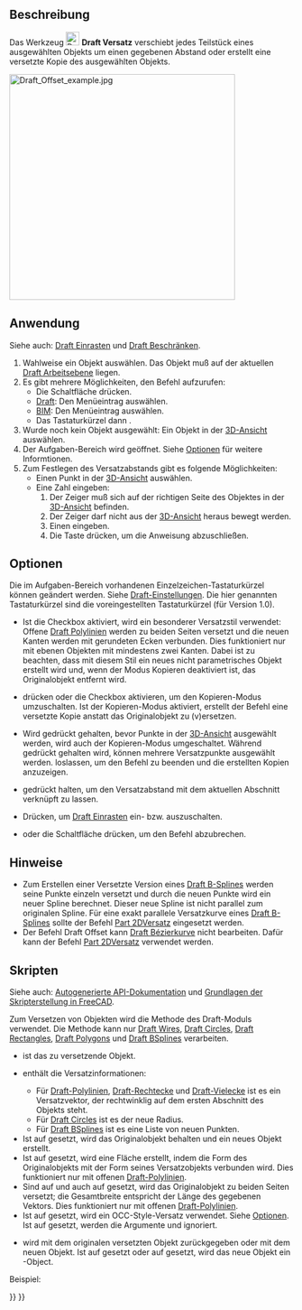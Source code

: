 <languages/>

{{Docnav/de
|[[Draft_Mirror/de|Spiegeln]]
|[[Draft_Trimex/de|Trimex]]
|[[Draft_Workbench/de|Draft]]
|IconL=Draft_Mirror.svg
|IconR=Draft_Trimex.svg
|IconC=Workbench_Draft.svg
}}

{{GuiCommand/de
|Name=Draft Offset
|Name/de=Draft Versatz
|MenuLocation=Änderung → Versatz<br>Bearbeiten → Versatz
|Workbenches=[[Draft_Workbench/de|Draft]], [[BIM_Workbench/de|BIM]]
|Shortcut={{KEY|O}} {{KEY|S}}
|SeeAlso=[[Part_Offset2D/de|Part 2DVersatz]]
}}

<span id="Description"></span>
==Beschreibung==

Das Werkzeug [[Image:Draft_Offset.svg|24px]] '''Draft Versatz''' verschiebt jedes Teilstück eines ausgewählten Objekts um einen gegebenen Abstand oder erstellt eine versetzte Kopie des ausgewählten Objekts.

[[Image:Draft_Offset_example.jpg|400px]]
{{Caption|Versetzen eines Draft-Drahtes}}

<span id="Usage"></span>
==Anwendung==

Siehe auch: [[Draft_Snap/de|Draft Einrasten]] und [[Draft_Constrain/de|Draft Beschränken]].

# Wahlweise ein Objekt auswählen. Das Objekt muß auf der aktuellen [[Draft_SelectPlane/de|Draft Arbeitsebene]] liegen.
# Es gibt mehrere Möglichkeiten, den Befehl aufzurufen:
#* Die Schaltfläche {{Button|[[Image:Draft_Offset.svg|16px]] [[Draft Offset/de|Versetzen]]}} drücken.
#* [[Draft_Workbench/de|Draft]]: Den Menüeintrag {{MenuCommand|Änderung → [[Image:Draft_Offset.svg|16px]] Versetzen}} auswählen.
#* [[BIM_Workbench/de|BIM]]: Den Menüeintrag {{MenuCommand|Bearbeiten → [[Image:Draft_Offset.svg|16px]] Versetzen}} auswählen.
#* Das Tastaturkürzel {{KEY|O}} dann {{KEY|S}}.
# Wurde noch kein Objekt ausgewählt: Ein Objekt in der [[3D_view/de|3D-Ansicht]] auswählen.
# Der Aufgaben-Bereich {{MenuCommand|Versatz}} wird geöffnet. Siehe [[#Optionen|Optionen]] für weitere Informtionen.
# Zum Festlegen des Versatzabstands gibt es folgende Möglichkeiten:
#* Einen Punkt in der [[3D_view/de|3D-Ansicht]] auswählen.
#* Eine Zahl eingeben:
#*# Der Zeiger muß sich auf der richtigen Seite des Objektes in der [[3D_view/de|3D-Ansicht]] befinden.
#*# Der Zeiger darf nicht aus der [[3D_view/de|3D-Ansicht]] heraus bewegt werden.
#*# Einen {{MenuCommand|Abstand}} eingeben.
#*# Die Taste {{KEY|Enter}} drücken, um die Anweisung abzuschließen.

<span id="Options"></span>
==Optionen==

<div class="mw-translate-fuzzy">
Die im Aufgaben-Bereich vorhandenen Einzelzeichen-Tastaturkürzel können geändert werden. Siehe [[Draft_Preferences/de|Draft-Einstellungen]]. Die hier genannten Tastaturkürzel sind die voreingestellten Tastaturkürzel (für Version 1.0).
</div>

* Ist die Checkbox {{MenuCommand|OCC-style offset}} aktiviert, wird ein besonderer Versatzstil verwendet: Offene [[Draft_Wire/de|Draft Polylinien]] werden zu beiden Seiten versetzt und die neuen Kanten werden mit gerundeten Ecken verbunden. Dies funktioniert nur mit ebenen Objekten mit mindestens zwei Kanten. Dabei ist zu beachten, dass mit diesem Stil ein neues nicht parametrisches Objekt erstellt wird und, wenn der Modus Kopieren deaktiviert ist, das Originalobjekt entfernt wird.
* {{KEY|C}} drücken oder die Checkbox {{MenuCommand|Kopieren}} aktivieren, um den Kopieren-Modus umzuschalten. Ist der Kopieren-Modus aktiviert, erstellt der Befehl eine versetzte Kopie anstatt das Originalobjekt zu (v)ersetzen.
* Wird {{KEY|Alt}} gedrückt gehalten, bevor Punkte in der [[3D_view/de|3D-Ansicht]] ausgewählt werden, wird auch der Kopieren-Modus umgeschaltet. Während {{KEY|Alt}} gedrückt gehalten wird, können mehrere Versatzpunkte ausgewählt werden. {{KEY|Alt}} loslassen, um den Befehl zu beenden und die erstellten Kopien anzuzeigen.
* {{KEY|Shift}} gedrückt halten, um den Versatzabstand mit dem aktuellen Abschnitt verknüpft zu lassen.
* {{KEY|S}}Drücken, um [[Draft_Snap/de|Draft Einrasten]] ein- bzw. auszuschalten.
* {{KEY|Esc}} oder die Schaltfläche {{Button|Close}} drücken, um den Befehl abzubrechen.

<span id="Notes"></span>
==Hinweise==

* Zum Erstellen einer Versetzte Version eines [[Draft_BSpline/de|Draft B-Splines]] werden seine Punkte einzeln versetzt und durch die neuen Punkte wird ein neuer Spline berechnet. Dieser neue Spline ist nicht parallel zum originalen Spline. Für eine exakt parallele Versatzkurve eines [[Draft_BSpline/de|Draft B-Splines]] sollte der Befehl [[Part_Offset2D/de|Part 2DVersatz]] eingesetzt werden.
* Der Befehl Draft Offset kann [[Draft_BezCurve/de|Draft Bézierkurve]] nicht bearbeiten. Dafür kann der Befehl [[Part_Offset2D/de|Part 2DVersatz]] verwendet werden.

<span id="Scripting"></span>
==Skripten==

Siehe auch: [https://freecad.github.io/SourceDoc/ Autogenerierte API-Dokumentation] und [[FreeCAD_Scripting_Basics/de|Grundlagen der Skripterstellung in FreeCAD]].

Zum Versetzen von Objekten wird die Methode {{incode|offset}} des Draft-Moduls verwendet. Die Methode kann nur [[Draft_Wire/de|Draft Wires]], [[Draft_Circle/de|Draft Circles]], [[Draft_Rectangle/de|Draft Rectangles]], [[Draft_Polygon/de|Draft Polygons]] und [[Draft_BSpline/de|Draft BSplines]] verarbeiten.

{{Code|code=
offset_obj = offset(obj, delta, copy=False, bind=False, sym=False, occ=False)
}}

* {{incode|obj}} ist das zu versetzende Objekt.
* {{incode|delta}} enthält die Versatzinformationen:
** Für [[Draft_Wire/de|Draft-Polylinien]], [[Draft_Rectangle/de|Draft-Rechtecke]] und [[Draft_Polygon/de|Draft-Vielecke]] ist es ein Versatzvektor, der rechtwinklig auf dem ersten Abschnitt des Objekts steht.
** Für [[Draft_Circle/de|Draft Circles]] ist es der neue Radius.
** Für [[Draft_BSpline/de|Draft BSplines]] ist es eine Liste von neuen Punkten.
* Ist {{incode|copy}} auf {{incode|True}} gesetzt, wird das Originalobjekt behalten und ein neues Objekt erstellt.
* Ist {{incode|bind}} auf {{incode|True}} gesetzt, wird eine Fläche erstellt, indem die Form des Originalobjekts mit der Form seines Versatzobjekts verbunden wird. Dies funktioniert nur mit offenen [[Draft_Wire/de|Draft-Polylinien]].
* Sind {{incode|sym}} auf {{incode|True}} und auch {{incode|bind}} auf {{incode|True}} gesetzt, wird das Originalobjekt zu beiden Seiten versetzt; die Gesamtbreite entspricht der Länge des gegebenen Vektors. Dies funktioniert nur mit offenen [[Draft_Wire/de|Draft-Polylinien]].
* Ist {{incode|occ}} auf {{incode|True}} gesetzt, wird ein  OCC-Style-Versatz verwendet. Siehe [[#Optionen|Optionen]]. Ist {{incode|occ}} auf {{incode|True}} gesetzt, werden die Argumente {{incode|bind}} und {{incode|sym}} ignoriert.
* {{incode|offset_obj}} wird mit dem originalen versetzten Objekt zurückgegeben oder mit dem neuen Objekt. Ist {{incode|bind}} auf {{incode|True}} gesetzt oder {{incode|occ}} auf {{incode|True}} gesetzt, wird das neue Objekt ein {{incode|[[Part_Feature|Part::Feature]]}}-Object.

Beispiel:

{{Code|code=
import FreeCAD as App
import Draft

doc = App.newDocument()

p1 = App.Vector(0, 0, 0)
p2 = App.Vector(1500, 2000, 0)
p3 = App.Vector(4000, 0, 0)

wire = Draft.make_wire([p1, p2, p3])
doc.recompute()

vector = App.Vector(-200, 150, 0)
offset1 = Draft.offset(wire, vector, copy=True, bind=True, sym=True)
offset2 = Draft.offset(wire, 3*vector, copy=True)
offset3 = Draft.offset(wire, 6*vector, copy=True)
offset4 = Draft.offset(wire, 9*vector, copy=True)
offset5 = Draft.offset(wire, 1.5*vector, copy=True, occ=True)

doc.recompute()
}}


{{Docnav/de
|[[Draft_Mirror/de|Spiegeln]]
|[[Draft_Trimex/de|Trimex]]
|[[Draft_Workbench/de|Draft]]
|IconL=Draft_Mirror.svg
|IconR=Draft_Trimex.svg
|IconC=Workbench_Draft.svg
}}

{{Draft Tools navi{{#translation:}}}}
{{Userdocnavi{{#translation:}}}}